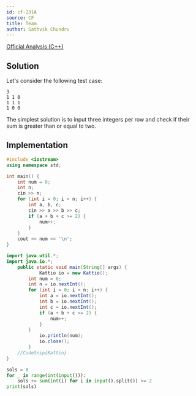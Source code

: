 ```yaml
---
id: cf-231A
source: CF
title: Team
author: Sathvik Chundru
---
```


[Official Analysis (C++)](https://codeforces.com/blog/entry/5486)

## Solution

Let's consider the following test case:

```
3
1 1 0
1 1 1
1 0 0
```

The simplest solution is to input three integers per row and check 
if their sum is greater than or equal to two. 

## Implementation

<LanguageSection>

<CPPSection>

```cpp
#include <iostream>
using namespace std;

int main() {
	int num = 0;
	int n;
	cin >> n;
	for (int i = 0; i < n; i++) {
		int a, b, c; 
		cin >> a >> b >> c;
		if (a + b + c >= 2) {
			num++;
		}
	}
	cout << num << '\n';
}
```

</CPPSection>
	
<JavaSection>

```java
import java.util.*;
import java.io.*;
	public static void main(String[] args) {
        	Kattio io = new Kattio();
		int num = 0;
		int n = io.nextInt();
		for (int i = 0; i < n; i++) {
			int a = io.nextInt();
			int b = io.nextInt();
			int c = io.nextInt();
			if (a + b + c >= 2) {
				num++;
			}
		}
     		io.println(num);
        	io.close();
    	}
	//CodeSnip{Kattio}
}
```

</JavaSection>

<PythonSection>

```python
sols = 0
for _ in range(int(input())):
	sols += sum(int(i) for i in input().split()) >= 2
print(sols)
```

</PythonSection>

</LanguageSection>
